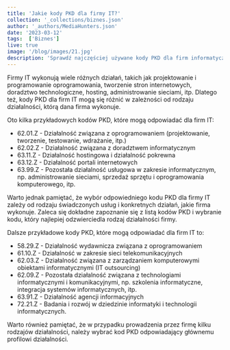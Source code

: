 ```yaml
---
title: 'Jakie kody PKD dla firmy IT?'
collection: '_collections/biznes.json'
author: '_authors/MediaHunters.json'
date: '2023-03-12'
tags:  ['Biznes']
live: true
image: '/blog/images/21.jpg'
description: 'Sprawdź najczęściej używane kody PKD dla firm informatycznych w Polsce.'
---
```


Firmy IT wykonują wiele różnych działań, takich jak projektowanie i programowanie
oprogramowania, tworzenie stron internetowych, doradztwo technologiczne, hosting,
administrowanie sieciami, itp. Dlatego też, kody PKD dla firm IT mogą się różnić w
zależności od rodzaju działalności, którą dana firma wykonuje.

Oto kilka przykładowych kodów PKD, które mogą odpowiadać dla firm IT:

- 62.01.Z - Działalność związana z oprogramowaniem (projektowanie,
tworzenie, testowanie, wdrażanie, itp.)
- 62.02.Z - Działalność związana z doradztwem informatycznym
- 63.11.Z - Działalność hostingowa i działalność pokrewna
- 63.12.Z - Działalność portali internetowych
- 63.99.Z - Pozostała działalność usługowa w zakresie informatycznym, np.
administrowanie sieciami, sprzedaż sprzętu i oprogramowania
komputerowego, itp.

Warto jednak pamiętać, że wybór odpowiedniego kodu PKD dla firmy IT zależy od
rodzaju świadczonych usług i konkretnych działań, jakie firma wykonuje. Zaleca się
dokładne zapoznanie się z listą kodów PKD i wybranie kodu, który najlepiej
odzwierciedla rodzaj działalności firmy.

Dalsze przykładowe kody PKD, które mogą odpowiadać dla firm IT to:
- 58.29.Z - Działalność wydawnicza związana z oprogramowaniem
- 61.10.Z - Działalność w zakresie sieci telekomunikacyjnych
- 62.03.Z - Działalność związana z zarządzaniem komputerowymi obiektami
informatycznymi (IT outsourcing)
- 62.09.Z - Pozostała działalność związana z technologiami informatycznymi i
komunikacyjnymi, np. szkolenia informatyczne, integracja systemów
informatycznych, itp.
- 63.91.Z - Działalność agencji informacyjnych
- 72.21.Z - Badania i rozwój w dziedzinie informatyki i technologii
informatycznych.

Warto również pamiętać, że w przypadku prowadzenia przez firmę kilku rodzajów
działalności, należy wybrać kod PKD odpowiadający głównemu profilowi działalności.